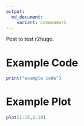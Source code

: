 ```yaml
---
output:
  md_document:
    variant: commonmark
---
```


Post to test r2hugo.

# Example Code

```r
print("example code")
```

# Example Plot

```r
plot(1:10,1:10)
```